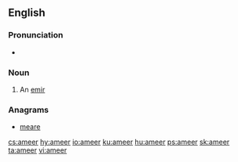 ==English==

===Pronunciation===
* {{rhymes|ɪə(ɹ)|lang=en}}

===Noun===
{{en-noun}}

# An [[emir]]

===Anagrams===
* [[meare#English|meare]]

[[cs:ameer]]
[[hy:ameer]]
[[io:ameer]]
[[ku:ameer]]
[[hu:ameer]]
[[ps:ameer]]
[[sk:ameer]]
[[ta:ameer]]
[[vi:ameer]]